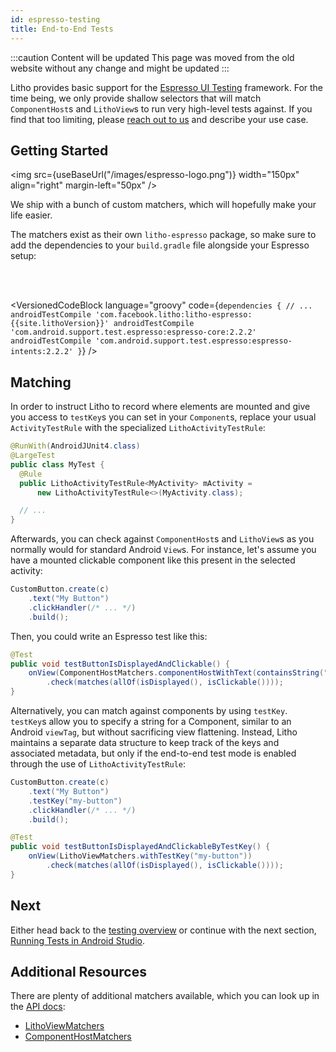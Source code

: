 ```yaml
---
id: espresso-testing
title: End-to-End Tests
---
```


:::caution Content will be updated
This page was moved from the old website without any change and might be updated
:::


Litho provides basic support for the
[Espresso UI Testing](https://developer.android.com/training/testing/ui-testing/espresso-testing.html)
framework. For the time being, we only provide shallow selectors that will match `ComponentHost`s and
`LithoView`s to run very high-level tests against. If you find that too limiting, please
[reach out to us](https://github.com/facebook/litho/issues/new) and describe your use case.

## Getting Started

<img src={useBaseUrl("/images/espresso-logo.png")} width="150px" align="right" margin-left="50px" />

We ship with a bunch of custom matchers, which will hopefully make your life easier.

The matchers exist as their own `litho-espresso` package, so make sure to add the
dependencies to your `build.gradle` file alongside your Espresso setup:

<br clear="right" />
<br />

<VersionedCodeBlock language="groovy" code={`
dependencies {
  // ...
  androidTestCompile 'com.facebook.litho:litho-espresso:{{site.lithoVersion}}'
  androidTestCompile 'com.android.support.test.espresso:espresso-core:2.2.2'
  androidTestCompile 'com.android.support.test.espresso:espresso-intents:2.2.2'
}
`} />

## Matching

In order to instruct Litho to record where elements are mounted and give you access to
`testKey`s you can set in your `Component`s, replace your usual `ActivityTestRule`
with the specialized `LithoActivityTestRule`:

```java
@RunWith(AndroidJUnit4.class)
@LargeTest
public class MyTest {
  @Rule
  public LithoActivityTestRule<MyActivity> mActivity =
      new LithoActivityTestRule<>(MyActivity.class);

  // ...
}
```

Afterwards, you can check against `ComponentHost`s and `LithoView`s as you normally would
for standard Android `View`s. For instance, let's assume you have a mounted
clickable component like this present in the selected activity:

```java
CustomButton.create(c)
    .text("My Button")
    .clickHandler(/* ... */)
    .build();
```

Then, you could write an Espresso test like this:

```java
@Test
public void testButtonIsDisplayedAndClickable() {
    onView(ComponentHostMatchers.componentHostWithText(containsString("My Button")))
        .check(matches(allOf(isDisplayed(), isClickable())));
}
```

Alternatively, you can match against components by using `testKey`. `testKey`s allow
you to specify a string for a Component, similar to an Android `viewTag`, but without
sacrificing view flattening. Instead, Litho maintains a separate data structure to keep
track of the keys and associated metadata, but only if the end-to-end test mode is enabled
through the use of `LithoActivityTestRule`:

```java
CustomButton.create(c)
    .text("My Button")
    .testKey("my-button")
    .clickHandler(/* ... */)
    .build();
```

```java
@Test
public void testButtonIsDisplayedAndClickableByTestKey() {
    onView(LithoViewMatchers.withTestKey("my-button"))
        .check(matches(allOf(isDisplayed(), isClickable())));
}
```

## Next

Either head back to the [testing overview](testing-overview) or
continue with the next section, [Running Tests in Android Studio](tests-in-android-studio).

## Additional Resources

There are plenty of additional matchers available, which you can look up in the
[API docs](pathname:///javadoc/index.html):

- [LithoViewMatchers](pathname:///javadoc/com/facebook/litho/testing/espresso/LithoViewMatchers.html)
- [ComponentHostMatchers](pathname:///javadoc/com/facebook/litho/testing/espresso/ComponentHostMatchers.html)

